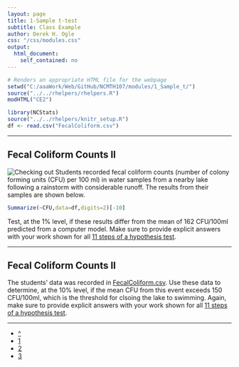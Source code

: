 ```yaml
---
layout: page
title: 1-Sample t-test
subtitle: Class Example
author: Derek H. Ogle
css: "/css/modules.css"
output:
  html_document:
    self_contained: no
---
```


```r
# Renders an appropriate HTML file for the webpage
setwd("C:/aaaWork/Web/GitHub/NCMTH107/modules/1_Sample_t/")
source("../../rhelpers/rhelpers.R")
modHTML("CE2")
```

```r
library(NCStats)
source("../../rhelpers/knitr_setup.R")
df <- read.csv("FecalColiform.csv")
```

----

## Fecal Coliform Counts II
<img src="http://derekogle.com/NCMTH107/modules/zimgs/warning_sign.jpg" alt="Checking out" class="img-right">
Students recorded fecal coliform counts (number of colony forming units (CFU) per 100 ml) in water samples from a nearby lake following a rainstorm with considerable runoff.  The results from their samples are shown below.

```r
Summarize(~CFU,data=df,digits=2)[-10]
```

Test, at the 1% level, if these results differ from the mean of 162 CFU/100ml predicted from a computer model.  Make sure to provide explicit answers with your work shown for all [11 steps of a hypothesis test](../Hypothesis_Testing/11-steps.html).

----

## Fecal Coliform Counts II
The students' data was recorded in [FecalColiform.csv](FecalColiform.csv).  Use these data to determine, at the 10% level, if the mean CFU from this event exceeds 150 CFU/100ml, which is the threshold for clsoing the lake to swimming.  Again, make sure to provide explicit answers with your work shown for all [11 steps of a hypothesis test](../Hypothesis_Testing/11-steps.html).

----

<div class="text-center">
<ul class="pagination pagination-lg">
  <li><a href="index.html">^</a></li>
  <li><a href="CE1.html">1</a></li>
  <li class="active"><a href="#">2</a></li>
  <li><a href="CE3.html">3</a></li>
</ul>
</div>
